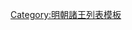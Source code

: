 {{ming|title=明朝松滋國諸王|ed=松滋國|head=[[永乐 (明朝)|永樂]]二年四月（[[1404年]]）封。|
{{ming/title}}
{{ming/list|松滋安惠王|[[朱貴烆]]|朱植、庶八子|[[1404年]]—[[1442年]]|永樂二年四月封。[[正统 (年号)|正統]]七年薨。}}
{{ming/list|松滋靖簡王|[[朱豪垔]]<ref name="a">《[[明實錄]]》</ref>|朱貴烆、嫡一子|[[1446年]]—[[1498年]]|正統十一年襲封。[[弘治 (明朝)|弘治]]十一年薨。}}
{{ming/list|松滋榮和王|[[朱恩鈳]]|朱豪垔、嫡一子|[[1500年]]—[[1522年]]|弘治十三年襲封。[[嘉靖]]元年薨。}}
{{ming/list|松滋昭憲王|[[朱寵洌]]|朱恩鈳、庶一子|[[1525年]]—[[1546年]]|嘉靖四年襲封。二十五年薨。}}
{{ming/list|松滋恭肅王|[[朱致槺]]|朱寵洌、嫡一子|[[1550年]]—[[1578年]]|嘉靖二十九年襲封。[[萬曆]]六年薨。}}
{{ming/list|松滋莊懿王|[[朱憲𤎲]]|朱致槺、嫡一子|[[1582年]]—[[1596年]]|萬曆十年襲封。二十四年薨。}}
{{ming/list|松滋王|[[朱術䞓]]|朱憲𤎲、嫡一子|[[1599年]]—？年|萬曆二十七年襲封。薨。}}
{{ming/list|松滋王|[[朱儼𨫃]]|朱術䞓、子|？年—[[1646年]]|不知何年襲封。[[隆武]]二年八月薨。}}
{{ming/list|松滋王|[[朱儼鎦]]|朱術䞓、子|[[1646年]]—[[1661年]]|隆武二年十二月襲封。[[永曆 (南明)|永曆]]十五年七月薨。}}
{{ming/list|松滋長子|[[松滋長子 (朱儼鎦子)|朱尊？]]|朱儼鎦、子|  |不知何年封。}}
{{ming/note|參考文獻}}
{{ming/note|ref}}
}}<noinclude>
[[Category:明朝諸王列表模板]]
</noinclude>